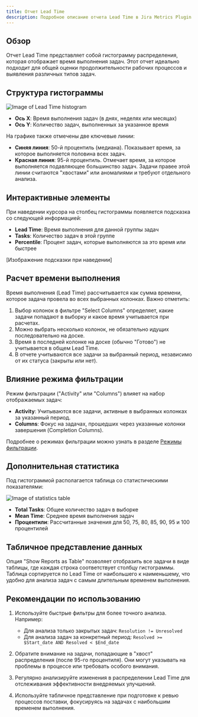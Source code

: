 ```yaml
---
title: Отчет Lead Time
description: Подробное описание отчета Lead Time в Jira Metrics Plugin и его интерпретация.
---
```


## Обзор

Отчет Lead Time представляет собой гистограмму распределения, которая отображает время выполнения задач. Этот отчет идеально подходит для общей оценки продолжительности рабочих процессов и выявления различных типов задач.

## Структура гистограммы

![Image of Lead Time histogram](/docs/images/leadtime.png)

- **Ось X**: Время выполнения задач (в днях, неделях или месяцах)
- **Ось Y**: Количество задач, выполненных за указанное время

На графике также отмечены две ключевые линии:

- **Синяя линия**: 50-й процентиль (медиана). Показывает время, за которое выполняется половина всех задач.
- **Красная линия**: 95-й процентиль. Отмечает время, за которое выполняется подавляющее большинство задач. Задачи правее этой линии считаются "хвостами" или аномалиями и требуют отдельного анализа.

## Интерактивные элементы

При наведении курсора на столбец гистограммы появляется подсказка со следующей информацией:

- **Lead Time**: Время выполнения для данной группы задач
- **Tasks**: Количество задач в этой группе
- **Percentile**: Процент задач, которые выполняются за это время или быстрее

[Изображение подсказки при наведении]

## Расчет времени выполнения

Время выполнения (Lead Time) рассчитывается как сумма времени, которое задача провела во всех выбранных колонках. Важно отметить:

1. Выбор колонок в фильтре "Select Columns" определяет, какие задачи попадают в выборку и какое время учитывается при расчетах.
2. Можно выбрать несколько колонок, не обязательно идущих последовательно на доске.
3. Время в последней колонке на доске (обычно "Готово") не учитывается в общем Lead Time.
4. В отчете учитываются все задачи за выбранный период, независимо от их статуса (закрыты или нет).

## Влияние режима фильтрации

Режим фильтрации ("Activity" или "Columns") влияет на набор отображаемых задач:

- **Activity**: Учитываются все задачи, активные в выбранных колонках за указанный период.
- **Columns**: Фокус на задачах, прошедших через указанные колонки завершения (Completion Columns).

Подробнее о режимах фильтрации можно узнать в разделе [Режимы фильтрации](/ru/docs/core-concepts/filtering-modes).

## Дополнительная статистика

Под гистограммой располагается таблица со статистическими показателями:

![Image of statistics table](/docs/images/leadtime-statistic.png)

- **Total Tasks**: Общее количество задач в выборке
- **Mean Time**: Среднее время выполнения задач
- **Процентили**: Рассчитанные значения для 50, 75, 80, 85, 90, 95 и 100 процентилей

## Табличное представление данных

Опция "Show Reports as Table" позволяет отобразить все задачи в виде таблицы, где каждая строка соответствует столбцу гистограммы. Таблица сортируется по Lead Time от наибольшего к наименьшему, что удобно для анализа задач с самым длительным временем выполнения.

## Рекомендации по использованию

1. Используйте быстрые фильтры для более точного анализа. Например:

   - Для анализа только закрытых задач: `Resolution != Unresolved`
   - Для анализа задач за конкретный период: `Resolved >= $Start_date AND Resolved < $End_date`

2. Обратите внимание на задачи, попадающие в "хвост" распределения (после 95-го процентиля). Они могут указывать на проблемы в процессе или требовать особого внимания.

3. Регулярно анализируйте изменения в распределении Lead Time для отслеживания эффективности внедряемых улучшений.

4. Используйте табличное представление при подготовке к ревью процессов поставки, фокусируясь на задачах с наибольшим временем выполнения.
